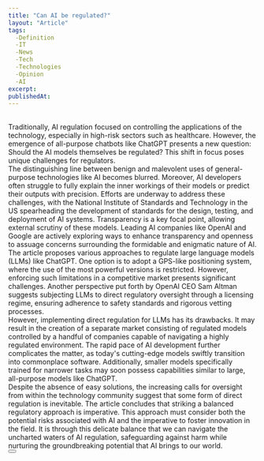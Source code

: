 ```yaml
---
title: "Can AI be regulated?"
layout: "Article"
tags: 
  -Definition
  -IT
  -News
  -Tech
  -Technologies
  -Opinion
  -AI
excerpt:
publishedAt:
---
```


<br/>
Traditionally, AI regulation focused on controlling the applications of the technology, especially in high-risk sectors such as healthcare. However, the emergence of all-purpose chatbots like ChatGPT presents a new question: Should the AI models themselves be regulated? This shift in focus poses unique challenges for regulators.
<br/>
The distinguishing line between benign and malevolent uses of general-purpose technologies like AI becomes blurred. Moreover, AI developers often struggle to fully explain the inner workings of their models or predict their outputs with precision. Efforts are underway to address these challenges, with the National Institute of Standards and Technology in the US spearheading the development of standards for the design, testing, and deployment of AI systems. Transparency is a key focal point, allowing external scrutiny of these models. Leading AI companies like OpenAI and Google are actively exploring ways to enhance transparency and openness to assuage concerns surrounding the formidable and enigmatic nature of AI.
<br/>
The article proposes various approaches to regulate large language models (LLMs) like ChatGPT. One option is to adopt a GPS-like positioning system, where the use of the most powerful versions is restricted. However, enforcing such limitations in a competitive market presents significant challenges. Another perspective put forth by OpenAI CEO Sam Altman suggests subjecting LLMs to direct regulatory oversight through a licensing regime, ensuring adherence to safety standards and rigorous vetting processes.
<br/>
However, implementing direct regulation for LLMs has its drawbacks. It may result in the creation of a separate market consisting of regulated models controlled by a handful of companies capable of navigating a highly regulated environment. The rapid pace of AI development further complicates the matter, as today's cutting-edge models swiftly transition into commonplace software. Additionally, smaller models specifically trained for narrower tasks may soon possess capabilities similar to large, all-purpose models like ChatGPT.
<br/>
Despite the absence of easy solutions, the increasing calls for oversight from within the technology community suggest that some form of direct regulation is inevitable. The article concludes that striking a balanced regulatory approach is imperative. This approach must consider both the potential risks associated with AI and the imperative to foster innovation in the field. It is through this delicate balance that we can navigate the uncharted waters of AI regulation, safeguarding against harm while nurturing the groundbreaking potential that AI brings to our world.
<br/>
<Button
  address="https://www.ft.com/content/8446842c-537a-4fc4-9e02-667d719526ae"
  text="Source"
/>